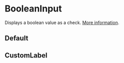 

<Meta of={BooleanInputStories} />

# BooleanInput

Displays a boolean value as a check. [More information](https://marmelab.com/react-admin/BooleanInput.html).

<Controls />

## Default

<Story of={BooleanInputStories.Default} />

## CustomLabel

<Story of={BooleanInputStories.CustomLabel} />